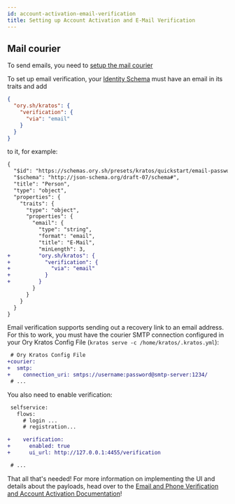 ```yaml
---
id: account-activation-email-verification
title: Setting up Account Activation and E-Mail Verification
---
```


## Mail courier

To send emails, you need to [setup the mail courier](../concepts/email-sms.md)

To set up email verification, your [Identity Schema](../concepts/identity-schema.mdx) must have an email in its traits and add

```json
{
  "ory.sh/kratos": {
    "verification": {
      "via": "email"
    }
  }
}
```

to it, for example:

```diff
{
  "$id": "https://schemas.ory.sh/presets/kratos/quickstart/email-password/identity.schema.json",
  "$schema": "http://json-schema.org/draft-07/schema#",
  "title": "Person",
  "type": "object",
  "properties": {
    "traits": {
      "type": "object",
      "properties": {
        "email": {
          "type": "string",
          "format": "email",
          "title": "E-Mail",
          "minLength": 3,
+         "ory.sh/kratos": {
+           "verification": {
+             "via": "email"
+           }
+         }
        }
      }
    }
  }
}
```

Email verification supports sending out a recovery link to an email address. For this to work, you must have the courier SMTP
connection configured in your Ory Kratos Config File (`kratos serve -c /home/kratos/.kratos.yml`):

```diff
 # Ory Kratos Config File
+courier:
+  smtp:
+    connection_uri: smtps://username:password@smtp-server:1234/
 # ...
```

You also need to enable verification:

```diff
 selfservice:
   flows:
     # login ...
     # registration...

+    verification:
+      enabled: true
+      ui_url: http://127.0.0.1:4455/verification

 # ...
```

That all that's needed! For more information on implementing the UI and details about the payloads, head over to the
[Email and Phone Verification and Account Activation Documentation](../self-service/flows/verify-email-account-activation.mdx)!
